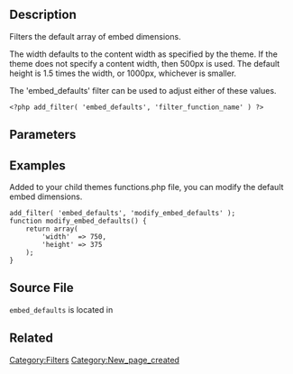 == Description ==

Filters the default array of embed dimensions.

The width defaults to the content width as specified by the theme. If the theme does not specify a content width, then 500px is used. The default height is 1.5 times the width, or 1000px, whichever is smaller. 

The 'embed_defaults' filter can be used to adjust either of these values.

<pre>
<?php add_filter( 'embed_defaults', 'filter_function_name' ) ?>
</pre>

== Parameters ==

{{Parameter|$width|int|Width of the embed in pixels.}}

{{Parameter|$height|int|Height of the embed in pixels.}}

{{Parameter|$url|string|The URL that should be embedded.}}

== Examples ==

Added to your child themes functions.php file, you can modify the default embed dimensions.

<pre>
add_filter( 'embed_defaults', 'modify_embed_defaults' );
function modify_embed_defaults() {
    return array(
        'width'  => 750, 
        'height' => 375
    );
}
</pre>

== Source File ==

<tt>embed_defaults</tt> is located in {{Trac|wp-includes/media.php}}

== Related ==

{{Embed Tags}}

[[Category:Filters]]

[[Category:New_page_created]]